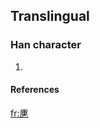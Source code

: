 ==Translingual==

===Han character===
{{Han char|rn=5|rad=乙|as=10|sn=11|four=|canj=戈十十弓 (IJJN)}}

# {{defn|Han}}

====References====
{{Han ref|kx=0084.321|dkj=|dj=|hdz=|uh=3421|ud=13347|bh=|bd=}}



[[fr:㐣]]